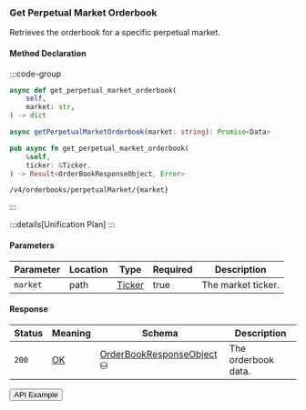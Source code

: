 
### Get Perpetual Market Orderbook

Retrieves the orderbook for a specific perpetual market.

#### Method Declaration

:::code-group

```python [Python]
async def get_perpetual_market_orderbook(
    self,
    market: str,
) -> dict
```

```typescript [TypeScript]
async getPerpetualMarketOrderbook(market: string): Promise<Data>
```

```rust [Rust]
pub async fn get_perpetual_market_orderbook(
    &self,
    ticker: &Ticker,
) -> Result<OrderBookResponseObject, Error>
```

```url [API]
/v4/orderbooks/perpetualMarket/{market}
```

:::

:::details[Unification Plan]
:::

#### Parameters

| Parameter           | Location    | Type               | Required | Description                                 |
| ------------------- | ----------- | ------------------ | -------- | ------------------------------------------- |
| `market`            | path        | [Ticker]           | true     | The market ticker.                          |

#### Response

| Status | Meaning     | Schema                      | Description         |
| ------ | ----------- | --------------------------- | ------------------- |
| `200`  | [OK]        | [OrderBookResponseObject] ⛁ | The orderbook data. |

<Button href="https://indexer.v4testnet.dydx.exchange/v4/orderbooks/perpetualMarket/BTC-USD">API Example</Button>

[OK]: /types/ok
[Ticker]: /types/ticker
[OrderBookResponseObject]: /types/order_book_response_object
